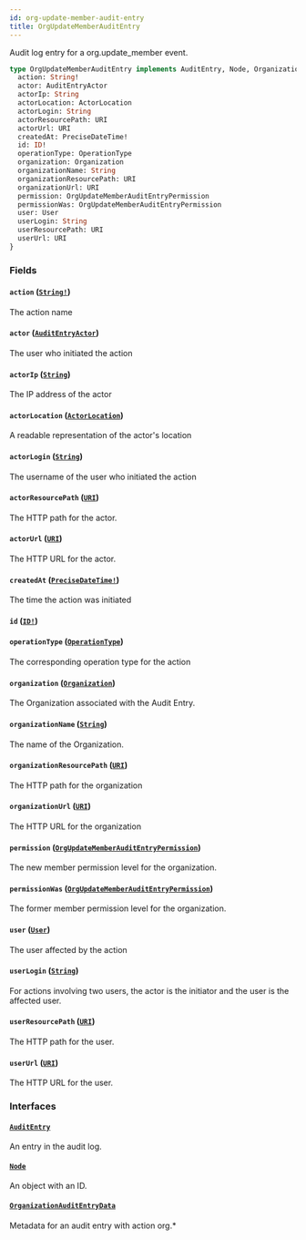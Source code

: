 ```yaml
---
id: org-update-member-audit-entry
title: OrgUpdateMemberAuditEntry
---
```


Audit log entry for a org.update_member event.

```graphql
type OrgUpdateMemberAuditEntry implements AuditEntry, Node, OrganizationAuditEntryData {
  action: String!
  actor: AuditEntryActor
  actorIp: String
  actorLocation: ActorLocation
  actorLogin: String
  actorResourcePath: URI
  actorUrl: URI
  createdAt: PreciseDateTime!
  id: ID!
  operationType: OperationType
  organization: Organization
  organizationName: String
  organizationResourcePath: URI
  organizationUrl: URI
  permission: OrgUpdateMemberAuditEntryPermission
  permissionWas: OrgUpdateMemberAuditEntryPermission
  user: User
  userLogin: String
  userResourcePath: URI
  userUrl: URI
}
```

### Fields

#### `action` ([`String!`](/docs/api/scalars/string))

The action name

#### `actor` ([`AuditEntryActor`](/docs/api/unions/audit-entry-actor))

The user who initiated the action

#### `actorIp` ([`String`](/docs/api/scalars/string))

The IP address of the actor

#### `actorLocation` ([`ActorLocation`](/docs/api/objects/actor-location))

A readable representation of the actor's location

#### `actorLogin` ([`String`](/docs/api/scalars/string))

The username of the user who initiated the action

#### `actorResourcePath` ([`URI`](/docs/api/scalars/uri))

The HTTP path for the actor.

#### `actorUrl` ([`URI`](/docs/api/scalars/uri))

The HTTP URL for the actor.

#### `createdAt` ([`PreciseDateTime!`](/docs/api/scalars/precise-date-time))

The time the action was initiated

#### `id` ([`ID!`](/docs/api/scalars/id))

#### `operationType` ([`OperationType`](/docs/api/enums/operation-type))

The corresponding operation type for the action

#### `organization` ([`Organization`](/docs/api/objects/organization))

The Organization associated with the Audit Entry.

#### `organizationName` ([`String`](/docs/api/scalars/string))

The name of the Organization.

#### `organizationResourcePath` ([`URI`](/docs/api/scalars/uri))

The HTTP path for the organization

#### `organizationUrl` ([`URI`](/docs/api/scalars/uri))

The HTTP URL for the organization

#### `permission` ([`OrgUpdateMemberAuditEntryPermission`](/docs/api/enums/org-update-member-audit-entry-permission))

The new member permission level for the organization.

#### `permissionWas` ([`OrgUpdateMemberAuditEntryPermission`](/docs/api/enums/org-update-member-audit-entry-permission))

The former member permission level for the organization.

#### `user` ([`User`](/docs/api/objects/user))

The user affected by the action

#### `userLogin` ([`String`](/docs/api/scalars/string))

For actions involving two users, the actor is the initiator and the user is the affected user.

#### `userResourcePath` ([`URI`](/docs/api/scalars/uri))

The HTTP path for the user.

#### `userUrl` ([`URI`](/docs/api/scalars/uri))

The HTTP URL for the user.

### Interfaces

#### [`AuditEntry`](/docs/api/interfaces/audit-entry)

An entry in the audit log.

#### [`Node`](/docs/api/interfaces/node)

An object with an ID.

#### [`OrganizationAuditEntryData`](/docs/api/interfaces/organization-audit-entry-data)

Metadata for an audit entry with action org.\*

